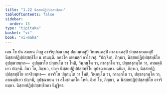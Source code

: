 ```yaml
---
title: "1.22 นิสฺสยปฏิปฺปสฺสทฺธิกถา"
tableOfContents: false
sidebar:
  order: 15
type: "tipitaka"
basket: "vi"
book: "vi-maha"
---
```



<DynamicBreadcrumb />

<Division number="83" book="vi-maha">

<Paragraph number="365" book="vi-maha">
เตน โข ปน สมเยน ภิกฺขู อาจริยุปชฺฌาเยสุ ปกฺกนฺเตสุปิ วิพฺภนฺเตสุปิ กาลงฺกเตสุปิ ปกฺขสงฺกนฺเตสุปิ นิสฺสยปฏิปฺปสฺสทฺธิโย น ชานนฺติ. ภควโต เอตมตฺถํ อาโรเจสุํ.
</Paragraph>

<Paragraph number="366" book="vi-maha">
“ปญฺจิมา, ภิกฺขเว, นิสฺสยปฏิปฺปสฺสทฺธิโย อุปชฺฌายมฺหา—  อุปชฺฌาโย ปกฺกนฺโต วา โหติ, วิพฺภนฺโต วา, กาลงฺกโต วา, ปกฺขสงฺกนฺโต วา, อาณตฺติเยว ปญฺจมี. อิมา โข, ภิกฺขเว, ปญฺจ นิสฺสยปฏิปฺปสฺสทฺธิโย อุปชฺฌายมฺหา.
</Paragraph>

<Paragraph number="367" book="vi-maha">
ฉยิมา, ภิกฺขเว, นิสฺสยปฏิปฺปสฺสทฺธิโย อาจริยมฺหา—  อาจริโย ปกฺกนฺโต วา โหติ, วิพฺภนฺโต วา, กาลงฺกโต วา, ปกฺขสงฺกนฺโต วา, อาณตฺติเยว ปญฺจมี, อุปชฺฌาเยน วา สโมธานคโต โหติ. อิมา โข, ภิกฺขเว, ฉ นิสฺสยปฏิปฺปสฺสทฺธิโย อาจริยมฺหา.

</Paragraph>
</Division>

<Paragraph number="368" type="center" book="vi-maha">
นิสฺสยปฏิปฺปสฺสทฺธิกถา นิฏฺฐิตา.
</Paragraph>